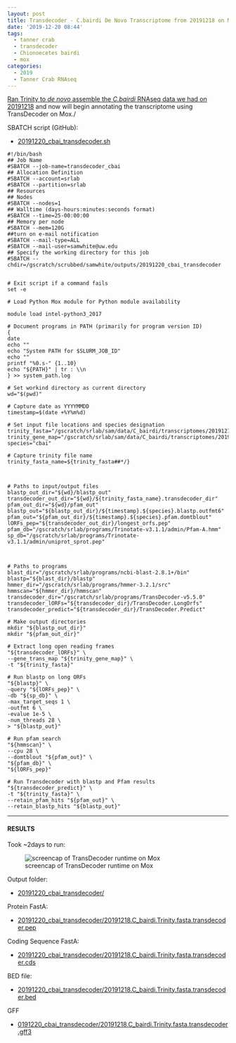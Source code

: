 ```yaml
---
layout: post
title: Transdecoder - C.bairdi De Novo Transcriptome from 20191218 on Mox
date: '2019-12-20 08:44'
tags:
  - tanner crab
  - transdecoder
  - Chionoecetes bairdi
  - mox
categories:
  - 2019
  - Tanner Crab RNAseq
---
```


[Ran Trinity to _de novo_ assemble the _C.bairdi_ RNAseq data we had on 20191218](https://robertslab.github.io/sams-notebook/posts/2019/2019-12-18-Transcriptome-Assembly-C.bairdi-Trimmed-RNAseq-Using-Trinity-on-Mox/) and now will begin annotating the transcriptome using TransDecoder on Mox./

SBATCH script (GitHub):

- [20191220_cbai_transdecoder.sh](https://github.com/RobertsLab/sams-notebook/blob/master/sbatch_scripts/20191220_cbai_transdecoder.sh)

```shell
#!/bin/bash
## Job Name
#SBATCH --job-name=transdecoder_cbai
## Allocation Definition
#SBATCH --account=srlab
#SBATCH --partition=srlab
## Resources
## Nodes
#SBATCH --nodes=1
## Walltime (days-hours:minutes:seconds format)
#SBATCH --time=25-00:00:00
## Memory per node
#SBATCH --mem=120G
##turn on e-mail notification
#SBATCH --mail-type=ALL
#SBATCH --mail-user=samwhite@uw.edu
## Specify the working directory for this job
#SBATCH --chdir=/gscratch/scrubbed/samwhite/outputs/20191220_cbai_transdecoder


# Exit script if a command fails
set -e

# Load Python Mox module for Python module availability

module load intel-python3_2017

# Document programs in PATH (primarily for program version ID)
{
date
echo ""
echo "System PATH for $SLURM_JOB_ID"
echo ""
printf "%0.s-" {1..10}
echo "${PATH}" | tr : \\n
} >> system_path.log

# Set workind directory as current directory
wd="$(pwd)"

# Capture date as YYYYMMDD
timestamp=$(date +%Y%m%d)

# Set input file locations and species designation
trinity_fasta="/gscratch/srlab/sam/data/C_bairdi/transcriptomes/20191218.C_bairdi.Trinity.fasta"
trinity_gene_map="/gscratch/srlab/sam/data/C_bairdi/transcriptomes/20191218.C_bairdi.Trinity.fasta.gene_trans_map"
species="cbai"

# Capture trinity file name
trinity_fasta_name=${trinity_fasta##*/}



# Paths to input/output files
blastp_out_dir="${wd}/blastp_out"
transdecoder_out_dir="${wd}/${trinity_fasta_name}.transdecoder_dir"
pfam_out_dir="${wd}/pfam_out"
blastp_out="${blastp_out_dir}/${timestamp}.${species}.blastp.outfmt6"
pfam_out="${pfam_out_dir}/${timestamp}.${species}.pfam.domtblout"
lORFs_pep="${transdecoder_out_dir}/longest_orfs.pep"
pfam_db="/gscratch/srlab/programs/Trinotate-v3.1.1/admin/Pfam-A.hmm"
sp_db="/gscratch/srlab/programs/Trinotate-v3.1.1/admin/uniprot_sprot.pep"



# Paths to programs
blast_dir="/gscratch/srlab/programs/ncbi-blast-2.8.1+/bin"
blastp="${blast_dir}/blastp"
hmmer_dir="/gscratch/srlab/programs/hmmer-3.2.1/src"
hmmscan="${hmmer_dir}/hmmscan"
transdecoder_dir="/gscratch/srlab/programs/TransDecoder-v5.5.0"
transdecoder_lORFs="${transdecoder_dir}/TransDecoder.LongOrfs"
transdecoder_predict="${transdecoder_dir}/TransDecoder.Predict"

# Make output directories
mkdir "${blastp_out_dir}"
mkdir "${pfam_out_dir}"

# Extract long open reading frames
"${transdecoder_lORFs}" \
--gene_trans_map "${trinity_gene_map}" \
-t "${trinity_fasta}"

# Run blastp on long ORFs
"${blastp}" \
-query "${lORFs_pep}" \
-db "${sp_db}" \
-max_target_seqs 1 \
-outfmt 6 \
-evalue 1e-5 \
-num_threads 28 \
> "${blastp_out}"

# Run pfam search
"${hmmscan}" \
--cpu 28 \
--domtblout "${pfam_out}" \
"${pfam_db}" \
"${lORFs_pep}"

# Run Transdecoder with blastp and Pfam results
"${transdecoder_predict}" \
-t "${trinity_fasta}" \
--retain_pfam_hits "${pfam_out}" \
--retain_blastp_hits "${blastp_out}"
```

---

#### RESULTS

Took ~2days to run:

![screencap of TransDecoder runtime on Mox](https://github.com/RobertsLab/sams-notebook/blob/master/images/screencaps/20191220_cbai_transdecoder_runtime.png?raw=true)

Output folder:

- [20191220_cbai_transdecoder/](https://gannet.fish.washington.edu/Atumefaciens/20191220_cbai_transdecoder/)

Protein FastA:

- [20191220_cbai_transdecoder/20191218.C_bairdi.Trinity.fasta.transdecoder.pep](https://gannet.fish.washington.edu/Atumefaciens/20191220_cbai_transdecoder/20191218.C_bairdi.Trinity.fasta.transdecoder.pep)

Coding Sequence FastA:

- [20191220_cbai_transdecoder/20191218.C_bairdi.Trinity.fasta.transdecoder.cds](https://gannet.fish.washington.edu/Atumefaciens/20191220_cbai_transdecoder/20191218.C_bairdi.Trinity.fasta.transdecoder.cds)

BED file:

- [20191220_cbai_transdecoder/20191218.C_bairdi.Trinity.fasta.transdecoder.bed](https://gannet.fish.washington.edu/Atumefaciens/20191220_cbai_transdecoder/20191218.C_bairdi.Trinity.fasta.transdecoder.bed)

GFF

- [0191220_cbai_transdecoder/20191218.C_bairdi.Trinity.fasta.transdecoder.gff3](https://gannet.fish.washington.edu/Atumefaciens/20191220_cbai_transdecoder/20191218.C_bairdi.Trinity.fasta.transdecoder.gff3)
